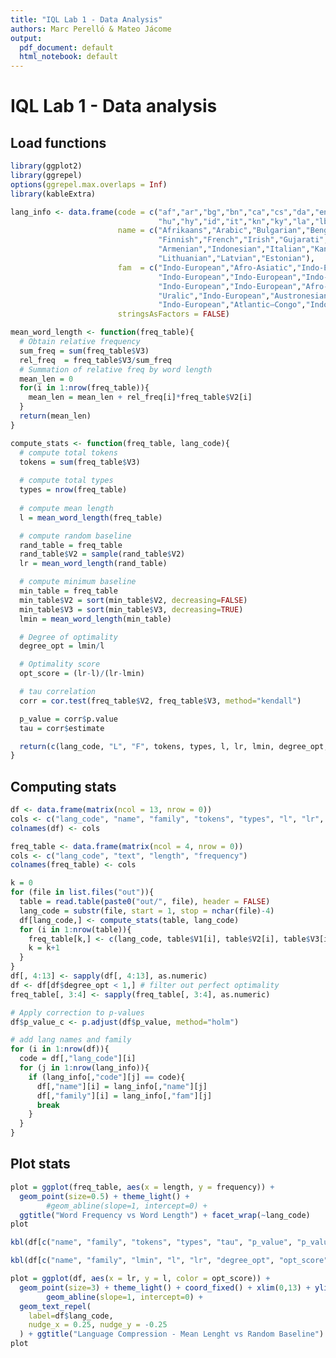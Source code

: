 ```yaml
---
title: "IQL Lab 1 - Data Analysis"
authors: Marc Perelló & Mateo Jácome
output:
  pdf_document: default
  html_notebook: default
---
```


# IQL Lab 1 - Data analysis

## Load functions

```r
library(ggplot2)
library(ggrepel)
options(ggrepel.max.overlaps = Inf)
library(kableExtra)

lang_info <- data.frame(code = c("af","ar","bg","bn","ca","cs","da","en","es","eu","fi","fr","ga","gu","he","hi","hr","hsb",
                                 "hu","hy","id","it","kn","ky","la","lb","lg","lij","lt","lv","et"),
                        name = c("Afrikaans","Arabic","Bulgarian","Bengali","Catalan","Czech","Danish","English","Spanish","Basque",
                                 "Finnish","French","Irish","Gujarati","Hebrew","Hindi","Croatian","Upper Sorbian","Hungarian",
                                 "Armenian","Indonesian","Italian","Kannada","Kyrgyz","Latin","Luxembourgish","Luganda","Ligurian",
                                 "Lithuanian","Latvian","Estonian"),
                        fam  = c("Indo-European","Afro-Asiatic","Indo-European","Indo-European","Indo-European","Indo-European",
                                 "Indo-European","Indo-European","Indo-European","Language isolate","Uralic","Indo-European",
                                 "Indo-European","Indo-European","Afro-Asiatic","Indo-European","Indo-European","Indo-European",
                                 "Uralic","Indo-European","Austronesian","Indo-European","Dravidian","Turkic","Indo-European",
                                 "Indo-European","Atlantic–Congo","Indo-European","Indo-European","Indo-European","Uralic"),
                        stringsAsFactors = FALSE)

```

```r
mean_word_length <- function(freq_table){
  # Obtain relative frequency
  sum_freq = sum(freq_table$V3)
  rel_freq  = freq_table$V3/sum_freq
  # Summation of relative freq by word length
  mean_len = 0
  for(i in 1:nrow(freq_table)){
    mean_len = mean_len + rel_freq[i]*freq_table$V2[i]
  }
  return(mean_len)
}

compute_stats <- function(freq_table, lang_code){
  # compute total tokens
  tokens = sum(freq_table$V3)
  
  # compute total types
  types = nrow(freq_table)
  
  # compute mean length
  l = mean_word_length(freq_table)

  # compute random baseline
  rand_table = freq_table
  rand_table$V2 = sample(rand_table$V2)
  lr = mean_word_length(rand_table)

  # compute minimum baseline
  min_table = freq_table
  min_table$V2 = sort(min_table$V2, decreasing=FALSE)
  min_table$V3 = sort(min_table$V3, decreasing=TRUE)
  lmin = mean_word_length(min_table)

  # Degree of optimality
  degree_opt = lmin/l

  # Optimality score
  opt_score = (lr-l)/(lr-lmin)

  # tau correlation
  corr = cor.test(freq_table$V2, freq_table$V3, method="kendall")

  p_value = corr$p.value
  tau = corr$estimate

  return(c(lang_code, "L", "F", tokens, types, l, lr, lmin, degree_opt, opt_score, p_value, 0, tau))
}
```

## Computing stats

```r
df <- data.frame(matrix(ncol = 13, nrow = 0))
cols <- c("lang_code", "name", "family", "tokens", "types", "l", "lr", "lmin", "degree_opt", "opt_score", "p_value", "p_value_c", "tau")
colnames(df) <- cols

freq_table <- data.frame(matrix(ncol = 4, nrow = 0))
cols <- c("lang_code", "text", "length", "frequency")
colnames(freq_table) <- cols

k = 0
for (file in list.files("out")){
  table = read.table(paste0("out/", file), header = FALSE)
  lang_code = substr(file, start = 1, stop = nchar(file)-4)
  df[lang_code,] <- compute_stats(table, lang_code)
  for (i in 1:nrow(table)){
    freq_table[k,] <- c(lang_code, table$V1[i], table$V2[i], table$V3[i])
    k = k+1
  }
}
df[, 4:13] <- sapply(df[, 4:13], as.numeric)
df <- df[df$degree_opt < 1,] # filter out perfect optimality
freq_table[, 3:4] <- sapply(freq_table[, 3:4], as.numeric)

# Apply correction to p-values
df$p_value_c <- p.adjust(df$p_value, method="holm")
```

```r
# add lang names and family
for (i in 1:nrow(df)){
  code = df[,"lang_code"][i]
  for (j in 1:nrow(lang_info)){
    if (lang_info[,"code"][j] == code){
      df[,"name"][i] = lang_info[,"name"][j]
      df[,"family"][i] = lang_info[,"fam"][j]
      break
    }
  }
}

```

## Plot stats
```r
plot = ggplot(freq_table, aes(x = length, y = frequency)) +
  geom_point(size=0.5) + theme_light() +
        #geom_abline(slope=1, intercept=0) +
  ggtitle("Word Frequency vs Word Length") + facet_wrap(~lang_code)
plot

```

```r
kbl(df[c("name", "family", "tokens", "types", "tau", "p_value", "p_value_c")], digits=100, row.names=FALSE)
```

```r
kbl(df[c("name", "family", "lmin", "l", "lr", "degree_opt", "opt_score")], row.names=FALSE)
```

```r

plot = ggplot(df, aes(x = lr, y = l, color = opt_score)) +
  geom_point(size=3) + theme_light() + coord_fixed() + xlim(0,13) + ylim(0,13) +
        geom_abline(slope=1, intercept=0) +
  geom_text_repel(
    label=df$lang_code,
    nudge_x = 0.25, nudge_y = -0.25
  ) + ggtitle("Language Compression - Mean Lenght vs Random Baseline")
plot

```
